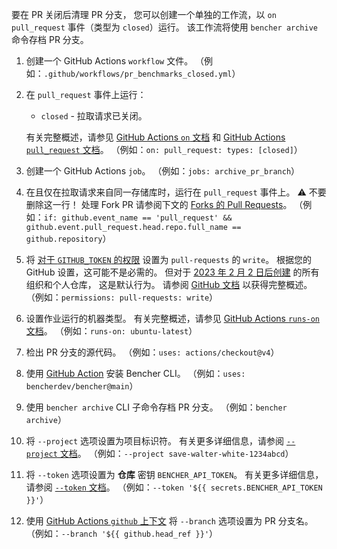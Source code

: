 
要在 PR 关闭后清理 PR 分支，
您可以创建一个单独的工作流，以 `on` `pull_request` 事件（类型为 `closed`）运行。
该工作流将使用 `bencher archive` 命令存档 PR 分支。

<PullRequestsClosedCode />

1. 创建一个 GitHub Actions `workflow` 文件。
   （例如：`.github/workflows/pr_benchmarks_closed.yml`）
2. 在 `pull_request` 事件上运行：
   - `closed` - 拉取请求已关闭。

   有关完整概述，请参见 [GitHub Actions `on` 文档][github actions on] 和 [GitHub Actions `pull_request` 文档][github action pull_request]。
   （例如：`on: pull_request: types: [closed]`）
3. 创建一个 GitHub Actions `job`。
   （例如：`jobs: archive_pr_branch`）
4. 在且仅在拉取请求来自同一存储库时，运行在 `pull_request` 事件上。
   ⚠️ 不要删除这一行！
   处理 Fork PR 请参阅下文的 [Forks 的 Pull Requests][pull requests from forks]。
   （例如：`if: github.event_name == 'pull_request' && github.event.pull_request.head.repo.full_name == github.repository`）
5. 将 [对于 `GITHUB_TOKEN` 的权限][github token permissions]
   设置为 `pull-requests` 的 `write`。
   根据您的 GitHub 设置，这可能不是必需的。
   但对于 [2023 年 2 月 2 日后创建][github token read only] 的所有组织和个人仓库，
   这是默认行为。
   请参阅 [GitHub 文档][github token permissions security] 以获得完整概述。
   （例如：`permissions: pull-requests: write`）
6. 设置作业运行的机器类型。
   有关完整概述，请参见 [GitHub Actions `runs-on` 文档][github actions runs-on]。
   （例如：`runs-on: ubuntu-latest`）
7. 检出 PR 分支的源代码。
   （例如：`uses: actions/checkout@v4`）
8. 使用 [GitHub Action][bencher cli github action] 安装 Bencher CLI。
   （例如：`uses: bencherdev/bencher@main`）
9. 使用 `bencher archive` CLI 子命令存档 PR 分支。
   （例如：`bencher archive`）
10. 将 `--project` 选项设置为项目标识符。
    有关更多详细信息，请参阅 [`--project` 文档][project option]。
    （例如：`--project save-walter-white-1234abcd`）
11. 将 `--token` 选项设置为 **仓库** 密钥 `BENCHER_API_TOKEN`。
    有关更多详细信息，请参阅 [`--token` 文档][token option]。
    （例如：`--token '${{ secrets.BENCHER_API_TOKEN }}'`）
12. 使用 [GitHub Actions `github` 上下文][github actions context] 将 `--branch` 选项设置为 PR 分支名。
    （例如：`--branch '${{ github.head_ref }}'`）

[github actions on]: https://docs.github.com/en/actions/using-workflows/workflow-syntax-for-github-actions#on
[github action pull_request]: https://docs.github.com/en/webhooks/webhook-events-and-payloads#pull_request
[github token permissions]: https://docs.github.com/en/actions/using-jobs/assigning-permissions-to-jobs#setting-the-github_token-permissions-for-a-specific-job
[github token read only]: https://github.blog/changelog/2023-02-02-github-actions-updating-the-default-github_token-permissions-to-read-only/
[github token permissions security]: https://docs.github.com/en/actions/security-guides/automatic-token-authentication#modifying-the-permissions-for-the-github_token
[github actions runs-on]: https://docs.github.com/en/actions/using-workflows/workflow-syntax-for-github-actions#jobsjob_idruns-on
[bencher cli github action]: https://github.com/marketplace/actions/bencher-cli
[github actions context]: https://docs.github.com/en/actions/learn-github-actions/contexts#github-context

[project option]: /zh/docs/explanation/bencher-run/#--project-project
[token option]: /zh/docs/explanation/bencher-run/#--token-token

[pull requests from forks]: #pull-requests-from-forks